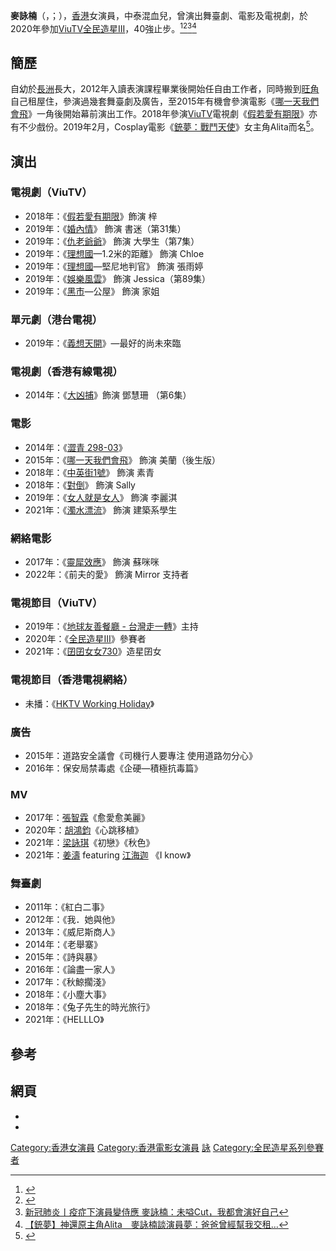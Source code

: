 {{藝人
| 姓名 = 麥詠楠
| 類型 = 女演員
| 綽號 = 
| 羅馬拼音 = Mak Wing Nam
| 英文名 = Buber Mak
| 圖 =
| 國籍 = {{HK}}
| 出生日期 = {{birth_date_and_age|1992|10|26}}
| 出生地點 = {{HKG-1959}}
| 逝世日期 =  
| 職業 = 演員
| 語言 = 粵語、普通話、英語
| 教育程度 = 
| 出道日期 = 
| 活躍年代 = 2015年至今
| 出身地   = {{HKG}}
| 出道作   = 電影：《[[哪一天我們會飛|哪一天我們會飛]]》
| 代表作 = 
| 經紀公司 =
| imdb = 
}}
'''麥詠楠'''（{{lang-en|'''Buber Mak'''}}，{{lang-th|'''ปูเป้'''}}；{{bd|1992年|10月26日}}），[[香港|香港]]女演員，中泰混血兒，曾演出舞臺劇、電影及電視劇，於2020年參加[[ViuTV|ViuTV]][[全民造星III|全民造星III]]，40強止步。<ref>{{Cite web |url=https://ol.mingpao.com/ldy/showbiz/latest/20210122/1611316962825/%E5%9B%9D%E5%9B%9D%E5%A5%B3%E5%A5%B3730-%E4%BC%8D%E4%BB%B2%E8%A1%A1%E8%A9%95%E6%AD%8C%E8%97%9D-cloud%E9%9D%9A%E7%8E%89%E6%9C%AA%E7%B6%93%E7%90%A2%E7%A3%A8-buber%E9%81%A9%E5%90%88%E6%BC%94%E6%88%B2 |title=囝囝女女730｜伍仲衡評歌藝 Cloud靚玉未經琢磨 Buber適合演戲 |access-date=2021-01-24 |archive-date=2021-01-29 |archive-url=https://web.archive.org/web/20210129021516/https://ol.mingpao.com/ldy/showbiz/latest/20210122/1611316962825/%E5%9B%9D%E5%9B%9D%E5%A5%B3%E5%A5%B3730-%E4%BC%8D%E4%BB%B2%E8%A1%A1%E8%A9%95%E6%AD%8C%E8%97%9D-cloud%E9%9D%9A%E7%8E%89%E6%9C%AA%E7%B6%93%E7%90%A2%E7%A3%A8-buber%E9%81%A9%E5%90%88%E6%BC%94%E6%88%B2 |dead-url=no }}</ref><ref>{{Cite web |url=https://www.am730.com.hk/news/%E5%A8%9B%E6%A8%82/%E9%BA%A5%E8%A9%A0%E6%A5%A0%EF%BC%9A-%E4%B8%8D%E6%95%A2%E5%86%8D%E9%A4%8A%E5%88%BA%E8%9D%9F-244138 |title=麥詠楠： 不敢再養刺蝟 |access-date=2021-01-24 |archive-date=2021-01-30 |archive-url=https://web.archive.org/web/20210130012131/https://www.am730.com.hk/news/%E5%A8%9B%E6%A8%82/%E9%BA%A5%E8%A9%A0%E6%A5%A0%EF%BC%9A-%E4%B8%8D%E6%95%A2%E5%86%8D%E9%A4%8A%E5%88%BA%E8%9D%9F-244138 |dead-url=no }}</ref><ref>[https://www.hk01.com/隱形香港/462891/   新冠肺炎丨疫症下演員變侍應 麥詠楠：未嗌Cut，我都會演好自己]</ref><ref>[https://www.hk01.com/職場/297472/   【銃夢】神還原主角Alita　麥詠楠談演員夢：爸爸曾經幫我交租…]</ref>

==簡歷==
自幼於[[長洲_(香港)|長洲]]長大，2012年入讀表演課程畢業後開始任自由工作者，同時搬到[[旺角|旺角]]自己租屋住，參演過幾套舞臺劇及廣告，至2015年有機會參演電影《[[哪一天我們會飛|哪一天我們會飛]]》一角後開始幕前演出工作。2018年參演[[ViuTV|ViuTV]]電視劇《[[假若愛有期限|假若愛有期限]]》亦有不少戲份。2019年2月，Cosplay電影《[[銃夢：戰鬥天使|銃夢：戰鬥天使]]》女主角Alita而名<ref>{{Cite web |url=https://www.hk01.com/%E5%8D%B3%E6%99%82%E5%A8%9B%E6%A8%82/295802/ |title=【銃夢】新晉演員麥詠楠Cosplay主角鬼佬激讚　網友：似過套戲！ |access-date=2021-08-08 |archive-date=2020-03-15 |archive-url=https://web.archive.org/web/20200315163259/https://www.hk01.com/%E5%8D%B3%E6%99%82%E5%A8%9B%E6%A8%82/295802/%E9%8A%83%E5%A4%A2-%E6%96%B0%E6%99%89%E6%BC%94%E5%93%A1%E9%BA%A5%E8%A9%A0%E6%A5%A0cosplay%E4%B8%BB%E8%A7%92%E9%AC%BC%E4%BD%AC%E6%BF%80%E8%AE%9A-%E7%B6%B2%E5%8F%8B-%E4%BC%BC%E9%81%8E%E5%A5%97%E6%88%B2 |dead-url=no }}</ref>。

==演出==
{{Expand list}}
===電視劇（ViuTV）===
*2018年：《[[假若愛有期限|假若愛有期限]]》飾演 梓
*2019年：《[[婚內情|婚內情]]》 飾演 書迷（第31集）
*2019年：《[[仇老爺爺|仇老爺爺]]》 飾演 大學生（第7集）
*2019年：《[[理想國_(電視劇)|理想國]]—1.2米的距離》 飾演 Chloe
*2019年：《[[理想國_(電視劇)|理想國]]—堅尼地判官》 飾演 張雨婷
*2019年：《[[娛樂風雲|娛樂風雲]]》 飾演 Jessica（第89集）
*2019年：《[[黑市_(電視劇)|黑市]]—公屋》 飾演 家姐

===單元劇（港台電視）===
*2019年：《[[義想天開|義想天開]]》—最好的尚未來臨 

===電視劇（香港有線電視）===
*2014年：《[[大凶捕|大凶捕]]》飾演 鄧慧珊 （第6集）

===電影===
*2014年：《[[澀青_298-03|澀青 298-03]]》 
*2015年：《[[哪一天我們會飛|哪一天我們會飛]]》 飾演 美蘭（後生版）
*2018年：《[[中英街1號|中英街1號]]》 飾演 素青 
*2018年：《[[對倒|對倒]]》 飾演 Sally
*2019年：《[[女人就是女人|女人就是女人]]》 飾演 李麗淇
*2021年：《[[濁水漂流|濁水漂流]]》 飾演 建築系學生

===網絡電影===
*2017年：《[[靈犀效應|靈犀效應]]》  飾演 蘇咪咪
*2022年：《前夫的愛》  飾演 Mirror 支持者

===電視節目（ViuTV）===
*2019年：《[[地球友善餐廳|地球友善餐廳 - 台灣走一轉]]》主持
*2020年：《[[全民造星III|全民造星III]]》參賽者
*2021年：《[[囝囝女女730|囝囝女女730]]》造星囝女

===電視節目（香港電視網絡）===
*未播：《[[HKTV_Working_Holiday|HKTV Working Holiday]]》

===廣告===
*2015年：道路安全議會《司機行人要專注 使用道路勿分心》
*2016年：保安局禁毒處《企硬—積極抗毒篇》

===MV===
*2017年：[[張智霖|張智霖]]《愈愛愈美麗》
*2020年：[[胡鴻鈞|胡鴻鈞]]《心跳移植》
*2021年：[[梁詠琪|梁詠琪]]《初戀》《秋色》
*2021年：[[姜濤|姜濤]] featuring [[江海迦|江海迦]] 《I know》

===舞臺劇===
*2011年：《紅白二事》
*2012年：《我．她與他》
*2013年：《威尼斯商人》
*2014年：《老舉寨》 
*2015年：《詩與暴》
*2016年：《論盡一家人》
*2017年：《秋鯨擱淺》
*2018年：《小塵大事》
*2018年：《兔子先生的時光旅行》
*2021年：《HELLLO》

==參考==
{{reflist}}

==網頁==
*{{facebook|BuberMakPage}}
*{{instagram|bubermak}}
[[Category:香港女演員|Category:香港女演員]]
[[Category:香港電影女演員|Category:香港電影女演員]]
[[Category:麥姓|詠]]
[[Category:全民造星系列參賽者|Category:全民造星系列參賽者]]